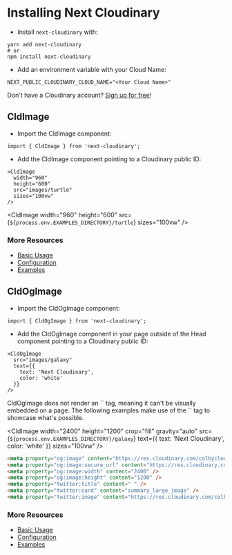 


<Head>
  <title>Installation - Next Cloudinary</title>
  <meta name="og:title" content="Installing Next Cloudinary - Next Cloudinary" />
  <meta name="og:url" content={`https://next-cloudinary.spacejelly.dev/installation`} />
</Head>

<OgImage
  title="Installation"
  twitterTitle="Installing Next Cloudinary"
/>

# Installing Next Cloudinary

* Install `next-cloudinary` with:
```
yarn add next-cloudinary
# or
npm install next-cloudinary
```

* Add an environment variable with your Cloud Name:
```
NEXT_PUBLIC_CLOUDINARY_CLOUD_NAME="<Your Cloud Name>"
```

<Callout emoji={false}>
Don't have a Cloudinary account? <a href="https://cloudinary.com/users/register_free?utm_campaign=devx_nextcloudinary&utm_medium=referral&utm_source=nextcloudinary">Sign up for free</a>!
</Callout>

## CldImage

* Import the CldImage component:

```
import { CldImage } from 'next-cloudinary';
```

* Add the CldImage component pointing to a Cloudinary public ID:

```
<CldImage
  width="960"
  height="600"
  src="images/turtle"
  sizes="100vw"
/>
```

<CldImage
  width="960"
  height="600"
  src={`${process.env.EXAMPLES_DIRECTORY}/turtle`}
  sizes="100vw"
/>

### More Resources
* [Basic Usage](/components/cldimage/basic-usage)
* [Configuration](/components/cldimage/configuration)
* [Examples](/components/cldimage/examples)

## CldOgImage

* Import the CldOgImage component:

```
import { CldOgImage } from 'next-cloudinary';
```

* Add the CldOgImage component in your page outside of the Head component pointing to a Cloudinary public ID:

```
<CldOgImage
  src="images/galaxy"
  text={{
    text: 'Next Cloudinary',
    color: 'white'
  }}
/>
```

<Callout emoji={false}>
  CldOgImage does not render an `<img>` tag, meaning it can't be visually embedded on a page. The following examples make use of the `<CldImage>` tag to showcase what's possible.
</Callout>

<CldImage
  width="2400"
  height="1200"
  crop="fill"
  gravity="auto"
  src={`${process.env.EXAMPLES_DIRECTORY}/galaxy`}
  text={{
    text: 'Next Cloudinary',
    color: 'white'
  }}
  sizes="100vw"
/>

```html
<meta property="og:image" content="https://res.cloudinary.com/colbycloud-next-cloudinary/image/upload/c_fill,w_2400,h_1200,g_center/l_text:Arial_200_bold:Installation,co_white/fl_layer_apply,fl_no_overflow/f_auto/q_auto/v1/images/galaxy" />
<meta property="og:image:secure_url" content="https://res.cloudinary.com/colbycloud-next-cloudinary/image/upload/c_fill,w_2400,h_1200,g_center/l_text:Arial_200_bold:Installation,co_white/fl_layer_apply,fl_no_overflow/f_auto/q_auto/v1/images/galaxy" />
<meta property="og:image:width" content="2400" />
<meta property="og:image:height" content="1200" />
<meta property="twitter:title" content=" " />
<meta property="twitter:card" content="summary_large_image" />
<meta property="twitter:image" content="https://res.cloudinary.com/colbycloud-next-cloudinary/image/upload/c_fill,w_2400,h_1200,g_center/l_text:Arial_200_bold:Installation,co_white/fl_layer_apply,fl_no_overflow/f_auto/q_auto/v1/images/galaxy" />
```

### More Resources
* [Basic Usage](/components/cldogimage/basic-usage)
* [Configuration](/components/cldogimage/configuration)
* [Examples](/components/cldogimage/examples)